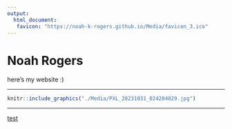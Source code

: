 ```yaml
---
output:
  html_document:
   favicon: "https://noah-k-rogers.github.io/Media/favicon_3.ico"
---
```


# Noah Rogers

here's my website :)

___



```r
knitr::include_graphics("./Media/PXL_20231031_024204029.jpg")
```

___


[test]("./Media/PXL_20231031_024204029.jpg")